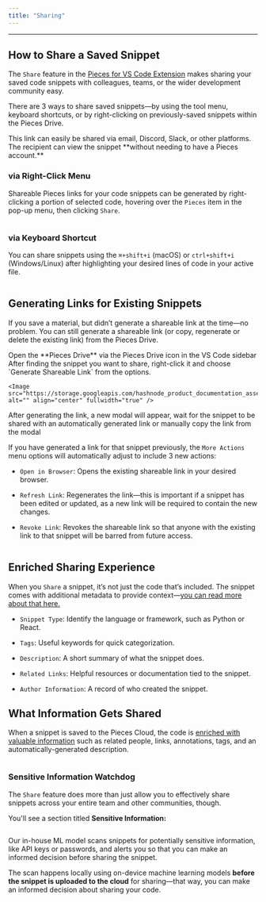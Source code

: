```yaml
---
title: "Sharing"
---
```


***

## How to Share a Saved Snippet

The `Share` feature in the <a target="_blank" href="https://marketplace.visualstudio.com/items?itemName=MeshIntelligentTechnologiesInc.pieces-vscode">Pieces for VS Code Extension</a> makes sharing your saved code snippets with colleagues, teams, or the wider development community easy.

There are 3 ways to share saved snippets—by using the tool menu, keyboard shortcuts, or by right-clicking on previously-saved snippets within the Pieces Drive.

<Callout type="tip">
  This link can easily be shared via email, Discord, Slack, or other platforms. The recipient can view the snippet **without needing to have a Pieces account.**
</Callout>

### via Right-Click Menu

Shareable Pieces links for your code snippets can be generated by right-clicking a portion of selected code, hovering over the `Pieces` item in the pop-up menu, then clicking `Share`.

<Image src="https://storage.googleapis.com/hashnode_product_documentation_assets/vs_code_extension_assets/using_snippets/sharing/share_right_click.png" alt="" align="center" fullwidth="true" />

### via Keyboard Shortcut

You can share snippets using the `⌘+shift+i` (macOS) or `ctrl+shift+i` (Windows/Linux) after highlighting your desired lines of code in your active file.

<Image src="https://storage.googleapis.com/hashnode_product_documentation_assets/vs_code_extension_assets/using_snippets/sharing/generating_snippet_shortcuts.gif" alt="" align="center" fullwidth="true" />

## Generating Links for Existing Snippets

If you save a material, but didn’t generate a shareable link at the time—no problem. You can still generate a shareable link (or copy, regenerate or delete the existing link) from the Pieces Drive.

<Steps>
  <Step title="Open the Pieces Drive">
    Open the **Pieces Drive** via the Pieces Drive icon in the VS Code sidebar
  </Step>

  <Step title="Share the Snippet">
    After finding the snippet you want to share, right-click it and choose `Generate Shareable Link` from the options.

    <Image src="https://storage.googleapis.com/hashnode_product_documentation_assets/vs_code_extension_assets/using_snippets/sharing/generate_shareable_link.png" alt="" align="center" fullwidth="true" />
  </Step>

  <Step title="Wait for the Link and Copy">
    After generating the link, a new modal will appear, wait for the snippet to be shared with an automatically generated link or manually copy the link from the modal
  </Step>
</Steps>

If you have generated a link for that snippet previously, the `More Actions` menu options will automatically adjust to include 3 new actions:

* `Open in Browser`: Opens the existing shareable link in your desired browser.

* `Refresh Link`: Regenerates the link—this is important if a snippet has been edited or updated, as a new link will be required to contain the new changes.

* `Revoke Link`: Revokes the shareable link so that anyone with the existing link to that snippet will be barred from future access.

<Image src="https://storage.googleapis.com/hashnode_product_documentation_assets/vs_code_extension_assets/using_snippets/sharing/generate_share_link_drive.png" alt="" align="center" fullwidth="true" />

## Enriched Sharing Experience

When you `Share` a snippet, it’s not just the code that’s included. The snippet comes with additional metadata to provide context—[you can read more about that here.](https://docs.pieces.app/products/extensions-plugins/visual-studio-code/drive/save-snippets#whats-stored-when-you-save-a-snippet)

* `Snippet Type`: Identify the language or framework, such as Python or React.

* `Tags`: Useful keywords for quick categorization.

* `Description`: A short summary of what the snippet does.

* `Related Links`: Helpful resources or documentation tied to the snippet.

* `Author Information`: A record of who created the snippet.

<Image src="https://cdn.hashnode.com/res/hashnode/image/upload/v1731514684555/707b0769-5b68-448c-811b-a44d2414a10d.png?auto=compress,format&format=webp" alt="" align="left" fullwidth="true" />

## What Information Gets Shared

When a snippet is saved to the Pieces Cloud, the code is [enriched with valuable information](https://docs.pieces.app/products/extensions-plugins/visual-studio-code/drive/save-snippets#whats-stored-when-you-save-a-snippet) such as related people, links, annotations, tags, and an automatically-generated description.

<Image src="https://cdn.hashnode.com/res/hashnode/image/upload/v1731623145740/ec60e89f-ac2f-4396-b6a8-ad94f57d9745.png" alt="" align="center" fullwidth="true" />

### Sensitive Information Watchdog

The `Share` feature does more than just allow you to effectively share snippets across your entire team and other communities, though.

You'll see a section titled **Sensitive Information:**

<Image src="https://cdn.hashnode.com/res/hashnode/image/upload/v1732743695009/a44bf8b1-67b7-4db0-a6af-87798c8df9ed.png" alt="" align="center" fullwidth="true" />

Our in-house ML model scans snippets for potentially sensitive information, like API keys or passwords, and alerts you so that you can make an informed decision before sharing the snippet.  

The scan happens locally using on-device machine learning models **before the snippet is uploaded to the cloud** for sharing—that way, you can make an informed decision about sharing your code.
